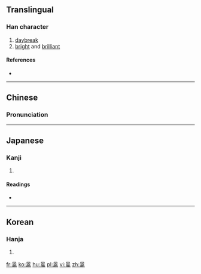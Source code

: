 ==Translingual==

===Han character===
{{Han char|rn=72|rad=日|as=10|sn=14|four=6022<sub>7</sub>|canj=日卜口月 (AYRB)}}

# [[daybreak]]
# [[bright]] and [[brilliant]]

====References====
* {{Han ref|kx=0498.430|dkj=14089|dj=0867.210|hdz=21530.160|uh=66A0|ud=26272|bh=E1F7|bd=57847}}

----

==Chinese==
{{zh-hanzi-box|[[暠]]}}

===Pronunciation===
{{zh-pron
|m=gǎo
|c=gou2
|mc=y
|oc=y
|ma=
|cat=n,a
}}

----

==Japanese==

===Kanji===
{{ja-kanji|grade=|rs=日10}}

# {{defn|lang=ja|sort=日10}}

====Readings====
* {{ja-readings|on=[[こう]] (kō)|kun=}}

----

==Korean==

===Hanja===
{{ko-hanja|hangeul=[[고]], [[호]]|eumhun=|rv=go, ho|mr=ko, ho|y=ko, ho}}

# {{defn|lang=ko|sort=日10}}

[[fr:暠]]
[[ko:暠]]
[[hu:暠]]
[[pl:暠]]
[[vi:暠]]
[[zh:暠]]
